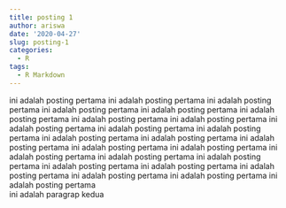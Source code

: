 ```yaml
---
title: posting 1
author: ariswa
date: '2020-04-27'
slug: posting-1
categories:
  - R
tags:
  - R Markdown
---
```

ini adalah posting pertama ini adalah posting pertama ini adalah posting  
pertama ini adalah posting pertama ini adalah posting pertama ini adalah  
posting pertama ini adalah posting pertama ini adalah posting pertama ini adalah posting pertama ini adalah posting pertama ini adalah posting pertama ini adalah posting pertama ini adalah posting pertama ini adalah posting pertama ini adalah posting pertama ini adalah posting pertama ini adalah posting pertama ini adalah posting pertama ini adalah posting pertama ini adalah posting pertama ini adalah posting pertama ini adalah posting pertama ini adalah posting pertama ini adalah posting pertama ini adalah posting pertama   
 ini adalah paragrap kedua  
 